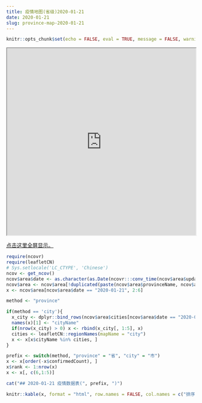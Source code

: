 ```yaml
---
title: 疫情地图(省级)2020-01-21
date: 2020-01-21
slug: province-map-2020-01-21
---
```


```r
knitr::opts_chunk$set(echo = FALSE, eval = TRUE, message = FALSE, warning = FALSE, error = FALSE)
```


<iframe seamless src="https://pzhaonet.github.io/ncov/leaflet/leafmap-province-2020-01-21.html" width="100%" height="500"></iframe>

[点击这里全屏显示。](https://pzhaonet.github.io/ncov/leaflet/leafmap-province-2020-01-21.html)



```r
require(ncovr)
require(leafletCN)
# Sys.setlocale('LC_CTYPE', 'Chinese')
ncov <- get_ncov()
ncov$area$date <- as.character(as.Date(ncovr:::conv_time(ncov$area$updateTime)))
ncov$area <- ncov$area[!duplicated(paste(ncov$area$provinceName, ncov$area$date)), ]
x <- ncov$area[ncov$area$date == "2020-01-21", 2:6]

method <- "province"

if(method == 'city'){
  x_city <- dplyr::bind_rows(ncov$area$cities[ncov$area$date == "2020-01-21"])
  names(x)[1] <- "cityName"
  if(nrow(x_city) > 0) x <- rbind(x_city[, 1:5], x)
  cities <- leafletCN::regionNames(mapName = "city")
  x <- x[x$cityName %in% cities, ]
}

prefix <- switch(method, "province" = "省", "city" = "市")
x <- x[order(-x$confirmedCount), ]
x$rank <- 1:nrow(x)
x <- x[, c(6,1:5)]
```

```r
cat("## 2020-01-21 疫情数据表(", prefix, ")")
```

```r
knitr::kable(x, format = "html", row.names = FALSE, col.names = c("排序", "名称", "确诊", "疑似", "治愈", "死亡"))
```
